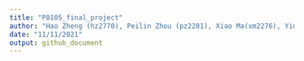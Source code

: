 ```yaml
---
title: "P8105_final_project"
author: "Hao Zheng (hz2770), Peilin Zhou (pz2281), Xiao Ma(xm2276), Yida Wang(yw3774), Ruilian Zhang (rz2570)"
date: "11/11/2021"
output: github_document
---
```


